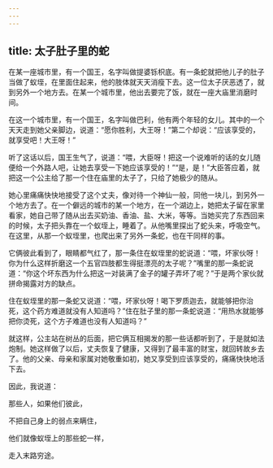 ```yaml
---
---
---
```

title: 太子肚子里的蛇
---




在某一座城市里，有一个国王，名字叫做提婆铄枳底。有一条蛇就把他儿子的肚子当做了蚁垤，在里面住起来，他的肢体就天天消瘦下去。这一位太子厌恶透了，就到另外一个地方去。在某一个城市里，他出去要完了饭，就在一座大庙里消磨时间。

在这一个城市里，有一个国王，名字叫做巴利，他有两个年轻的女儿。其中的一个天天走到她父亲脚边，说道：“愿你胜利，大王呀！”第二个却说：“应该享受的，就享受吧！大王呀！”

听了这话以后，国王生气了，说道：“喂，大臣呀！把这一个说难听的话的女儿随便给一个外路人吧，让她去享受一下她应该享受的！”“是，是！”大臣答应着，就把这一个公主给了那一个住在庙里的太子了，只给了她极少的随从。

她心里痛痛快快地接受了这个丈夫，像对待一个神仙一般，同他一块儿，到另外一个地方去了。在一个僻远的城市的某一个地方，在一个湖边上，她把太子留在家里看家，她自己带了随从出去买奶油、香油、盐、大米，等等。当她买完了东西回来的时候，太子把头靠在一个蚁垤上，睡着了。从他嘴里探出了蛇头来，呼吸空气。在这里，从那一个蚁垤里，也爬出来了另外一条蛇，也在干同样的事。

它俩彼此看到了，眼睛都气红了，那一条住在蚁垤里的蛇说道：“喂，坏家伙呀！你为什么这样折磨这一个五官四肢都生得挺漂亮的太子呢？”嘴里的那一条蛇说道：“你这个坏东西为什么把这一对装满了金子的罐子弄坏了呢？”于是两个家伙就拼命揭露对方的缺点。

住在蚁垤里的那一条蛇又说道：“喂，坏家伙呀！喝下罗质迦去，就能够把你治死，这个药方难道就没有人知道吗？”住在肚子里的那一条蛇说道：“用热水就能够把你烫死，这个方子难道也没有人知道吗？”

就这样，公主站在树丛的后面，把它俩互相揭发的那一些话都听到了，于是就如法炮制。她这样做了以后，丈夫恢复了健康，又得到了最丰富的财宝，就回转故乡去了。他的父亲、母亲和家属对她敬重如初，她又享受到应该享受的，痛痛快快地活下去。

因此，我说道：

那些人，如果他们彼此，

不把自己身上的弱点来瞒住，

他们就像蚁垤上的那些蛇一样，

走入末路穷途。